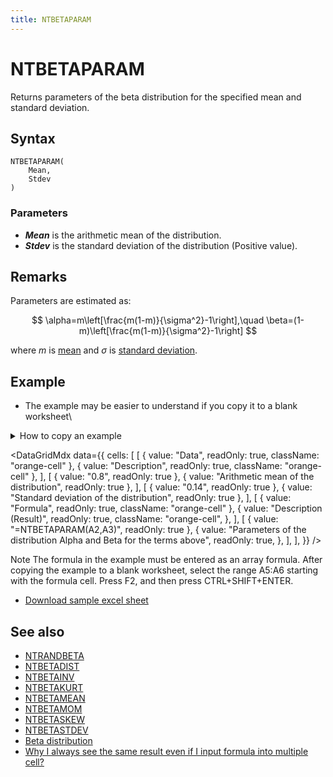 ```yaml
---
title: NTBETAPARAM
---
```



# NTBETAPARAM

Returns parameters of the beta distribution for the specified mean and standard deviation.

## Syntax

```excel
NTBETAPARAM(
    Mean,
    Stdev
)
```

### Parameters

- **_Mean_** is the arithmetic mean of the distribution.
- **_Stdev_** is the standard deviation of the distribution (Positive value).

## Remarks

Parameters are estimated as:

$$
\alpha=m\left[\frac{m(1-m)}{\sigma^2}-1\right],\quad \beta=(1-m)\left[\frac{m(1-m)}{\sigma^2}-1\right]
$$

where $m$ is [mean](https://www.ntrand.com/glossary/#local_mean) and $\sigma$ is [standard deviation](https://www.ntrand.com/glossary/#local_standard_deviation).

## Example

- The example may be easier to understand if you copy it to a blank worksheet\

<details>
  <summary>How to copy an example</summary>

1.  Create a blank workbook or worksheet.
2.  Select the example in the Help topic.

    **Note**  Do not select the row or column headers.

    ![Selecting an example from Help](./../../assets/functions/HowToCopy.png)

    Selecting an example from Help

3.  Press CTRL+C.
4.  In the worksheet, select cell A1, and press CTRL+V.
5.  To switch between viewing the results and viewing the formulas that return the results, press CTRL+` (grave accent), or on the **Tools** menu, point to **Formula Auditing**, and then click **Formula Auditing Mode**.

</details>

<DataGridMdx
  data={{
    cells: [
      [
        { value: "Data", readOnly: true, className: "orange-cell" },
        { value: "Description", readOnly: true, className: "orange-cell" },
      ],
      [
        { value: "0.8", readOnly: true },
        { value: "Arithmetic mean of the distribution", readOnly: true },
      ],
      [
        { value: "0.14", readOnly: true },
        { value: "Standard deviation of the distribution", readOnly: true },
      ],
      [
        { value: "Formula", readOnly: true, className: "orange-cell" },
        {
          value: "Description (Result)",
          readOnly: true,
          className: "orange-cell",
        },
      ],
      [
        { value: "=NTBETAPARAM(A2,A3)", readOnly: true },
        {
          value:
            "Parameters of the distribution Alpha and Beta for the terms above",
          readOnly: true,
        },
      ],
    ],
  }}
/>

Note The formula in the example must be entered as an array formula. After copying the example to a blank worksheet, select the range A5:A6 starting with the formula cell. Press F2, and then press CTRL+SHIFT+ENTER.

- [Download sample excel sheet](https://www.ntrand.com/files/NtRand2.zip)

## See also

- [NTRANDBETA](https://www.ntrand.com/ntrandbeta/)
- [NTBETADIST](https://www.ntrand.com/ntbetadist/)
- [NTBETAINV](https://www.ntrand.com/ntbetainv/)
- [NTBETAKURT](https://www.ntrand.com/ntbetakurt/)
- [NTBETAMEAN](https://www.ntrand.com/ntbetamean/)
- [NTBETAMOM](https://www.ntrand.com/ntbetamom/)
- [NTBETASKEW](https://www.ntrand.com/ntbetaskew/)
- [NTBETASTDEV](https://www.ntrand.com/ntbetastdev/)
- [Beta distribution](https://www.ntrand.com/beta-distribution/)
- [Why I always see the same result even if I input formula into multiple cell?](https://www.ntrand.com/faq/#local_CtrlShiftEnter)
